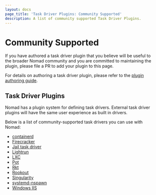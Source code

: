 ```yaml
---
layout: docs
page_title: 'Task Driver Plugins: Community Supported'
description: A list of community supported Task Driver Plugins.
---
```


# Community Supported

If you have authored a task driver plugin that you believe will be useful to the
broader Nomad community and you are committed to maintaining the plugin, please
file a PR to add your plugin to this page.

For details on authoring a task driver plugin, please refer to the [plugin
authoring guide][plugin_guide].

## Task Driver Plugins

Nomad has a plugin system for defining task drivers. External task driver
plugins will have the same user experience as built in drivers.

Below is a list of community-supported task drivers you can use with Nomad:

- [containerd][nomad-driver-containerd]
- [Firecracker][firecracker-task-driver]
- [Jail task driver][jail-task-driver]
- [Lightrun][lightrun]
- [LXC][lxc]
- [Pot][pot]
- [Rkt][rkt]
- [Rookout][rookout]
- [Singularity][singularity]
- [systemd-nspawn][nspawn-driver]
- [Windows IIS][nomad-driver-iis]

[rookout]: /plugins/drivers/external/rookout
[lxc]: /plugins/drivers/external/lxc
[rkt]: /plugins/drivers/external/rkt
[plugin_guide]: /docs/internals/plugins
[singularity]: /plugins/drivers/external/singularity
[jail-task-driver]: /plugins/drivers/external/jail-task-driver
[pot]: /plugins/drivers/external/pot
[firecracker-task-driver]: /plugins/drivers/external/firecracker-task-driver
[nspawn-driver]: /plugins/drivers/external/nspawn
[nomad-driver-iis]: /plugins/drivers/external/iis
[nomad-driver-containerd]: /plugins/drivers/external/containerd
[lightrun]: /plugins/drivers/external/lightrun
